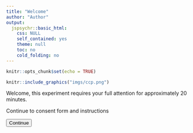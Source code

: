```yaml
---
title: "Welcome"
author: "Author"
output: 
  jspsychr::basic_html:
    css: NULL
    self_contained: yes
    theme: null
    toc: no
    cold_folding: no
---
```


```r
knitr::opts_chunk$set(echo = TRUE)
```

```r
knitr::include_graphics("imgs/ccp.png")
```

Welcome, this experiment requires your full attention for approximately 20 minutes.

Continue to consent form and instructions

<button type="button" id="continue" class="jspsych-btn">Continue</button>
